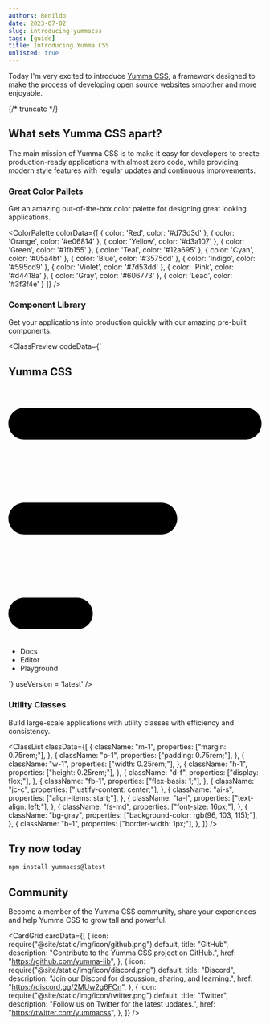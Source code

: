 ```yaml
---
authors: Renildo
date: 2023-07-02
slug: introducing-yummacss
tags: [guide]
title: Introducing Yumma CSS
unlisted: true
---
```



Today I'm very excited to introduce [Yumma CSS](https://github.com/yumma-lib/yumma-css), a framework designed to make the process of developing open source websites smoother and more enjoyable.

{/* truncate */}

## What sets Yumma CSS apart?

The main mission of Yumma CSS is to make it easy for developers to create production-ready applications with almost zero code, while providing modern style features with regular updates and continuous improvements.

### Great Color Pallets

Get an amazing out-of-the-box color palette for designing great looking applications.

<ColorPalette
  colorData={[
    {
      color: 'Red',
      color: '#d73d3d'
    },
    {
      color: 'Orange',
      color: '#e06814'
    },
    {
      color: 'Yellow',
      color: '#d3a107'
    },
    {
      color: 'Green',
      color: '#1fb155'
    },
    {
      color: 'Teal',
      color: '#12a695'
    },
    {
      color: 'Cyan',
      color: '#05a4bf'
    },
    {
      color: 'Blue',
      color: '#3575dd'
    },
    {
      color: 'Indigo',
      color: '#595cd9'
    },
    {
      color: 'Violet',
      color: '#7d53dd'
    },
    {
      color: 'Pink',
      color: '#d4418a'
    },
    {
      color: 'Gray',
      color: '#606773'
    },
    {
      color: 'Lead',
      color: '#3f3f4e'
    }
  ]}
/>

### Component Library

Get your applications into production quickly with our amazing pre-built components.

<ClassPreview
  codeData={`<div>
    <nav class="bg-d-blue-5 nav">
      <h1 class="t-white">Yumma CSS</h1>
      <div class="sm:d-none">
        <svg class="c-p dim-6" xmlns="http://www.w3.org/2000/svg" id="Layer_1" data-name="Layer 1" viewBox="0 0 24 24" width="512" height="512">
          <path d="M24,3.5c0,.83-.67,1.5-1.5,1.5H1.5c-.83,0-1.5-.67-1.5-1.5s.67-1.5,1.5-1.5H22.5c.83,0,1.5,.67,1.5,1.5ZM6.5,20H1.5c-.83,0-1.5,.67-1.5,1.5s.67,1.5,1.5,1.5H6.5c.83,0,1.5-.67,1.5-1.5s-.67-1.5-1.5-1.5ZM14.5,11H1.5c-.83,0-1.5,.67-1.5,1.5s.67,1.5,1.5,1.5H14.5c.83,0,1.5-.67,1.5-1.5s-.67-1.5-1.5-1.5Z" />
        </svg>
      </div>
      <ul class="d-none sm:d-f">
        <li class="fw-600 ml-1 t-white"><a>Docs</a></li>
        <li class="fw-600 ml-1 t-white"><a>Editor</a></li>
        <li class="fw-600 ml-1 t-white"><a>Playground</a></li>
      </ul>
    </nav>
  </div>`}
  useVersion = 'latest'
/>

### Utility Classes

Build large-scale applications with utility classes with efficiency and consistency.

<ClassList
  classData={[
    {
      className: "m-1",
      properties: ["margin: 0.75rem;"],
    },
    {
      className: "p-1",
      properties: ["padding: 0.75rem;"],
    },
    {
      className: "w-1",
      properties: ["width: 0.25rem;"],
    },
    {
      className: "h-1",
      properties: ["height: 0.25rem;"],
    },
    {
      className: "d-f",
      properties: ["display: flex;"],
    },
    {
      className: "fb-1",
      properties: ["flex-basis: 1;"],
    },
    {
      className: "jc-c",
      properties: ["justify-content: center;"],
    },
    {
      className: "ai-s",
      properties: ["align-items: start;"],
    },
    {
      className: "ta-l",
      properties: ["text-align: left;"],
    },
    {
      className: "fs-md",
      properties: ["font-size: 16px;"],
    },
    {
      className: "bg-gray",
      properties: ["background-color: rgb(96, 103, 115);"],
    },
    {
      className: "b-1",
      properties: ["border-width: 1px;"],
    },
  ]}
/>

## Try now today

```bash
npm install yummacss@latest
```

## Community

Become a member of the Yumma CSS community, share your experiences and help Yumma CSS to grow tall and powerful.

<CardGrid
  cardData={[
    {
      icon: require("@site/static/img/icon/github.png").default,
      title: "GitHub",
      description: "Contribute to the Yumma CSS project on GitHub.",
      href: "https://github.com/yumma-lib",
    },
    {
      icon: require("@site/static/img/icon/discord.png").default,
      title: "Discord",
      description: "Join our Discord for discussion, sharing, and learning.",
      href: "https://discord.gg/2MUw2g6FCn",
    },
    {
      icon: require("@site/static/img/icon/twitter.png").default,
      title: "Twitter",
      description: "Follow us on Twitter for the latest updates.",
      href: "https://twitter.com/yummacss",
    },
  ]}
/>
